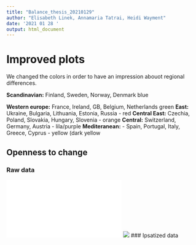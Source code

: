 ```yaml
---
title: "Balance_thesis_20210129"
author: "Elisabeth Linek, Annamaria Tatrai, Heidi Wayment"
date: '2021 01 28 '
output: html_document
---
```


# Improved plots
We changed the colors in order to have an impression abouot regional differences.

**Scandinavian:** 
Finland, Sweden, Norway, Denmark 			 blue


**Western europe:** 
France, Ireland, GB, Belgium, Netherlands	green
**East:** Ukraine, Bulgaria, Lithuania, Estonia, Russia			- red
**Central East:** Czechia, Poland, Slovakia, Hungary, Slovenia	- orange
**Central:** Switzerland, Germany, Austria				- lila/purple
**Mediteranean:** - Spain, Portugal, Italy, Greece, Cyprus		- yellow (dark yellow

## Openness to change
### Raw data
![](otctrends.txt)
![](OTCtrends.jpeg)
### Ipsatized data
